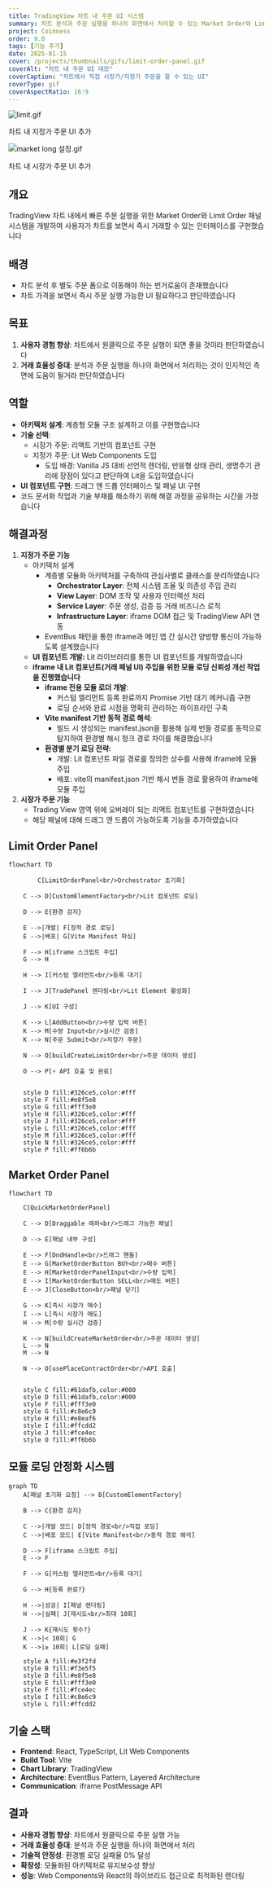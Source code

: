```yaml
---
title: TradingView 차트 내 주문 UI 시스템
summary: 차트 분석과 주문 실행을 하나의 화면에서 처리할 수 있는 Market Order와 Limit Order 패널 시스템. Lit Web Components와 React를 활용한 하이브리드 아키텍처.
project: Coinness
order: 9.0
tags: [기능 추가]
date: 2025-01-15
cover: /projects/thumbnails/gifs/limit-order-panel.gif
coverAlt: "차트 내 주문 UI 데모"
coverCaption: "차트에서 직접 시장가/지정가 주문을 할 수 있는 UI"
coverType: gif
coverAspectRatio: 16:9
---
```


![limit.gif](/projects/thumbnails/gifs/limit-order-panel.gif)

차트 내 지정가 주문 UI 추가

![market long 설정.gif](/projects/thumbnails/gifs/market-order-panel.gif)

차트 내 시장가 주문 UI 추가

## **개요**

TradingView 차트 내에서 빠른 주문 실행을 위한 Market Order와 Limit Order 패널 시스템을 개발하여 사용자가 차트를 보면서 즉시 거래할 수 있는 인터페이스를 구현했습니다

## **배경**

- 차트 분석 후 별도 주문 폼으로 이동해야 하는 번거로움이 존재했습니다
- 차트 가격을 보면서 즉시 주문 실행 가능한 UI 필요하다고 판단하였습니다

## **목표**

1. **사용자 경험 향상**: 차트에서 원클릭으로 주문 실행이 되면 좋을 것이라 판단하였습니다
2. **거래 효율성 증대**: 분석과 주문 실행을 하나의 화면에서 처리하는 것이 인지적인 측면에 도움이 될거라 판단하였습니다

## 역할

- **아키텍처 설계**: 계층형 모듈 구조 설계하고 이를 구현했습니다
- **기술 선택**:
  - 시장가 주문: 리액트 기반의 컴포넌트 구현
  - 지정가 주문: Lit Web Components 도입
    - 도입 배경: Vanilla JS 대비 선언적 렌더링, 반응형 상태 관리, 생명주기 관리에 장점이 있다고 판단하여 Lit을 도입하였습니다
- **UI 컴포넌트 구현**: 드래그 앤 드롭 인터페이스 및 패널 UI 구현
- 코드 문서화 작업과 기술 부채를 해소하기 위해 해결 과정을 공유하는 시간을 가졌습니다

## 해결과정

1. **지정가 주문 기능**
   - 아키텍처 설계
     - 계층별 모듈화 아키텍처를 구축하여 관심사별로 클래스를 분리하였습니다
       - **Orchestrator Layer**: 전체 시스템 조율 및 의존성 주입 관리
       - **View Layer**: DOM 조작 및 사용자 인터랙션 처리
       - **Service Layer**: 주문 생성, 검증 등 거래 비즈니스 로직
       - **Infrastructure Layer**: iframe DOM 접근 및 TradingView API 연동
     - EventBus 패턴을 통한 iframe과 메인 앱 간 실시간 양방향 통신이 가능하도록 설계했습니다
   - **UI 컴포넌트 개발:** Lit 라이브러리를 통한 UI 컴포넌트를 개발하였습니다
   - **iframe 내 Lit 컴포넌트(거래 패널 UI) 주입을 위한 모듈 로딩 신뢰성 개선 작업을 진행했습니다**
     - **iframe 전용 모듈 로더 개발**:
       - 커스텀 엘리먼트 등록 완료까지 Promise 기반 대기 메커니즘 구현
       - 로딩 순서와 완료 시점을 명확히 관리하는 파이프라인 구축
     - **Vite manifest 기반 동적 경로 해석**:
       - 빌드 시 생성되는 manifest.json을 활용해 실제 번들 경로를 동적으로 탐지하여 환경별 해시 청크 경로 차이를 해결했습니다
     - **환경별 분기 로딩 전략:**
       - 개발: Lit 컴포넌트 파일 경로를 정의한 상수를 사용해 iframe에 모듈 주입
       - 배포: vite의 manifest.json 기반 해시 번들 경로 활용하여 iframe에 모듈 주입
2. **시장가 주문 기능**
   - Trading View 영역 위에 오버레이 되는 리액트 컴포넌트를 구현하였습니다
   - 해당 패널에 대해 드래그 앤 드롭이 가능하도록 기능을 추가하였습니다

## Limit Order Panel

```mermaid
flowchart TD

		C[LimitOrderPanel<br/>Orchestrator 초기화]

    C --> D[CustomElementFactory<br/>Lit 컴포넌트 로딩]

    D --> E{환경 감지}

    E -->|개발| F[정적 경로 로딩]
    E -->|배포| G[Vite Manifest 파싱]

    F --> H[iframe 스크립트 주입]
    G --> H

    H --> I[커스텀 엘리먼트<br/>등록 대기]

    I --> J[TradePanel 렌더링<br/>Lit Element 활성화]

    J --> K[UI 구성]

    K --> L[AddButton<br/>수량 입력 버튼]
    K --> M[수량 Input<br/>실시간 검증]
    K --> N[주문 Submit<br/>지정가 주문]

    N --> O[buildCreateLimitOrder<br/>주문 데이터 생성]

    O --> P[⚡ API 호출 및 완료]


    style D fill:#326ce5,color:#fff
    style F fill:#e8f5e8
    style G fill:#fff3e0
    style H fill:#326ce5,color:#fff
    style J fill:#326ce5,color:#fff
    style L fill:#326ce5,color:#fff
    style M fill:#326ce5,color:#fff
    style N fill:#326ce5,color:#fff
    style P fill:#ff6b6b
```

## Market Order Panel

```mermaid
flowchart TD

    C[QuickMarketOrderPanel]

    C --> D[Draggable 래퍼<br/>드래그 가능한 패널]

    D --> E[패널 내부 구성]

    E --> F[DndHandle<br/>드래그 핸들]
    E --> G[MarketOrderButton BUY<br/>매수 버튼]
    E --> H[MarketOrderPanelInput<br/>수량 입력]
    E --> I[MarketOrderButton SELL<br/>매도 버튼]
    E --> J[CloseButton<br/>패널 닫기]

    G --> K[즉시 시장가 매수]
    I --> L[즉시 시장가 매도]
    H --> M[수량 실시간 검증]

    K --> N[buildCreateMarketOrder<br/>주문 데이터 생성]
    L --> N
    M --> N

    N --> O[usePlaceContractOrder<br/>API 호출]


    style C fill:#61dafb,color:#000
    style D fill:#61dafb,color:#000
    style F fill:#fff3e0
    style G fill:#c8e6c9
    style H fill:#e8eaf6
    style I fill:#ffcdd2
    style J fill:#fce4ec
    style O fill:#ff6b6b
```

## 모듈 로딩 안정화 시스템

```mermaid
graph TD
    A[패널 초기화 요청] --> B[CustomElementFactory]

    B --> C{환경 감지}

    C -->|개발 모드| D[정적 경로<br/>직접 로딩]
    C -->|배포 모드| E[Vite Manifest<br/>동적 경로 해석]

    D --> F[iframe 스크립트 주입]
    E --> F

    F --> G[커스텀 엘리먼트<br/>등록 대기]

    G --> H{등록 완료?}

    H -->|성공| I[패널 렌더링]
    H -->|실패| J[재시도<br/>최대 10회]

    J --> K{재시도 횟수?}
    K -->|< 10회| G
    K -->|≥ 10회| L[로딩 실패]

    style A fill:#e3f2fd
    style B fill:#f3e5f5
    style D fill:#e8f5e8
    style E fill:#fff3e0
    style F fill:#fce4ec
    style I fill:#c8e6c9
    style L fill:#ffcdd2
```

## 기술 스택

- **Frontend**: React, TypeScript, Lit Web Components
- **Build Tool**: Vite
- **Chart Library**: TradingView
- **Architecture**: EventBus Pattern, Layered Architecture
- **Communication**: iframe PostMessage API

## 결과

- **사용자 경험 향상**: 차트에서 원클릭으로 주문 실행 가능
- **거래 효율성 증대**: 분석과 주문 실행을 하나의 화면에서 처리
- **기술적 안정성**: 환경별 로딩 실패율 0% 달성
- **확장성**: 모듈화된 아키텍처로 유지보수성 향상
- **성능**: Web Components와 React의 하이브리드 접근으로 최적화된 렌더링
